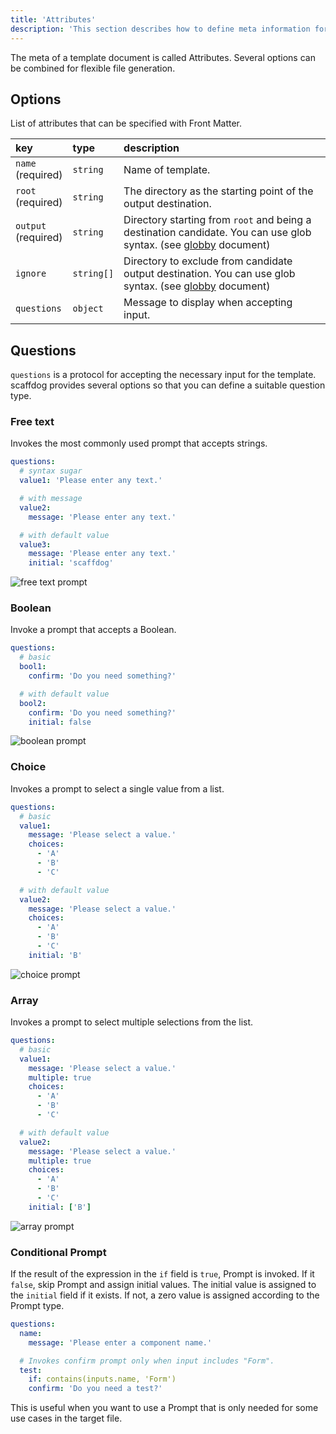 ```yaml
---
title: 'Attributes'
description: 'This section describes how to define meta information for template documents.'
---
```


The meta of a template document is called Attributes. Several options can be combined for flexible file generation.

## Options

List of attributes that can be specified with Front Matter.

| key                      | type       | description                                                                                                                       |
| :----------------------- | :--------- | :-------------------------------------------------------------------------------------------------------------------------------- |
| `name`<br />(required)   | `string`   | Name of template.                                                                                                                 |
| `root`<br />(required)   | `string`   | The directory as the starting point of the output destination.                                                                    |
| `output`<br />(required) | `string`   | Directory starting from `root` and being a destination candidate. You can use glob syntax. (see [globby][glob-patterns] document) |
| `ignore`                 | `string[]` | Directory to exclude from candidate output destination. You can use glob syntax. (see [globby][glob-patterns] document)           |
| `questions`              | `object`   | Message to display when accepting input.                                                                                          |

[glob-patterns]: https://github.com/sindresorhus/globby#globbing-patterns

## Questions

`questions` is a protocol for accepting the necessary input for the template. scaffdog provides several options so that you can define a suitable question type.

### Free text

Invokes the most commonly used prompt that accepts strings.

```yaml
questions:
  # syntax sugar
  value1: 'Please enter any text.'

  # with message
  value2:
    message: 'Please enter any text.'

  # with default value
  value3:
    message: 'Please enter any text.'
    initial: 'scaffdog'
```

<Image src="/docs/templates/attributes/free-text.png" alt="free text prompt" />

### Boolean

Invoke a prompt that accepts a Boolean.

```yaml
questions:
  # basic
  bool1:
    confirm: 'Do you need something?'

  # with default value
  bool2:
    confirm: 'Do you need something?'
    initial: false
```

<Image src="/docs/templates/attributes/boolean.png" alt="boolean prompt" />

### Choice

Invokes a prompt to select a single value from a list.

```yaml
questions:
  # basic
  value1:
    message: 'Please select a value.'
    choices:
      - 'A'
      - 'B'
      - 'C'

  # with default value
  value2:
    message: 'Please select a value.'
    choices:
      - 'A'
      - 'B'
      - 'C'
    initial: 'B'
```

<Image src="/docs/templates/attributes/choice.png" alt="choice prompt" />

### Array

Invokes a prompt to select multiple selections from the list.

```yaml
questions:
  # basic
  value1:
    message: 'Please select a value.'
    multiple: true
    choices:
      - 'A'
      - 'B'
      - 'C'

  # with default value
  value2:
    message: 'Please select a value.'
    multiple: true
    choices:
      - 'A'
      - 'B'
      - 'C'
    initial: ['B']
```

<Image src="/docs/templates/attributes/array.png" alt="array prompt" />

### Conditional Prompt

If the result of the expression in the `if` field is `true`, Prompt is invoked. If it `false`, skip Prompt and assign initial values. The initial value is assigned to the `initial` field if it exists. If not, a zero value is assigned according to the Prompt type.

```yaml
questions:
  name:
    message: 'Please enter a component name.'

  # Invokes confirm prompt only when input includes "Form".
  test:
    if: contains(inputs.name, 'Form')
    confirm: 'Do you need a test?'
```

This is useful when you want to use a Prompt that is only needed for some use cases in the target file.

